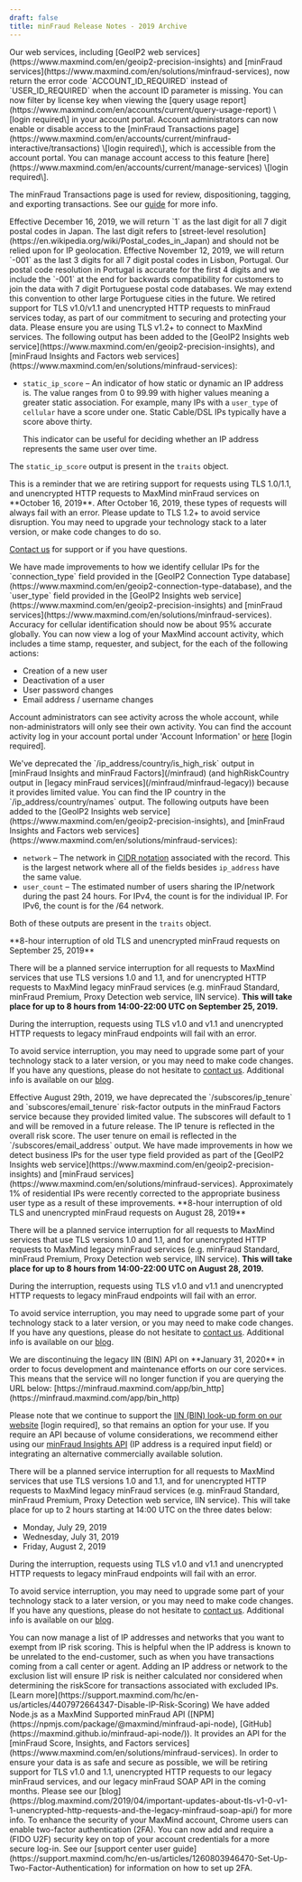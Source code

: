 ```yaml
---
draft: false
title: minFraud Release Notes - 2019 Archive
---
```


<ReleaseNote date="2019-12-23" title="The USER_ID_REQUIRED error code is now ACCOUNT_ID_REQUIRED">
Our web services, including [GeoIP2 web
services](https://www.maxmind.com/en/geoip2-precision-insights) and [minFraud
services](https://www.maxmind.com/en/solutions/minfraud-services), now return
the error code `ACCOUNT_ID_REQUIRED` instead of `USER_ID_REQUIRED` when the
account ID parameter is missing.
</ReleaseNote>

<ReleaseNote date="2019-12-17" title="Query usage report license key filter">
You can now filter by license key when viewing the [query usage
report](https://www.maxmind.com/en/accounts/current/query-usage-report) \[login
required\] in your account portal.
</ReleaseNote>

<ReleaseNote date="2019-12-11" title="Toggle minFraud Transactions Access">
Account administrators can now enable or disable access to the [minFraud
Transactions
page](https://www.maxmind.com/en/accounts/current/minfraud-interactive/transactions)
\[login required\], which is accessible from the account portal. You can manage
account access to this feature
[here](https://www.maxmind.com/en/accounts/current/manage-services) \[login
required\].

The minFraud Transactions page is used for review, dispositioning, tagging, and
exporting transactions. See our
[guide](https://support.maxmind.com/hc/en-us/articles/4408762136603-Review-a-minFraud-Transaction)
for more info.
</ReleaseNote>

<ReleaseNote date="2019-12-11" title="Changes to Japan Postal Codes">
Effective December 16, 2019, we will return `1` as the last digit for all 7
digit postal codes in Japan. The last digit refers to [street-level
resolution](https://en.wikipedia.org/wiki/Postal_codes_in_Japan) and should not
be relied upon for IP geolocation.
</ReleaseNote>

<ReleaseNote date="2019-11-08" title="Changes to Portugal Postal Codes">
Effective November 12, 2019, we will return `-001` as the last 3 digits for all
7 digit postal codes in Lisbon, Portugal. Our postal code resolution in
Portugal is accurate for the first 4 digits and we include the `-001` at the
end for backwards compatibility for customers to join the data with 7 digit
Portuguese postal code databases. We may extend this convention to other large
Portuguese cities in the future.
</ReleaseNote>

<ReleaseNote date="2019-10-16" title="Retirement of TLS 1.0/1.1 and unencrypted http minFraud requests">
We retired support for TLS v1.0/v1.1 and unencrypted HTTP requests to minFraud
services today, as part of our commitment to securing and protecting your data.
Please ensure you are using TLS v1.2+ to connect to MaxMind services.
</ReleaseNote>

<ReleaseNote date="2019-10-15" title="New static_ip_score output in web services">
The following output has been added to the [GeoIP2 Insights web
service](https://www.maxmind.com/en/geoip2-precision-insights), and [minFraud
Insights and Factors web
services](https://www.maxmind.com/en/solutions/minfraud-services):

- `static_ip_score` – An indicator of how static or dynamic an IP address is.
The value ranges from 0 to 99.99 with higher values meaning a greater static
association. For example, many IPs with a `user_type` of `cellular` have a
score under one. Static Cable/DSL IPs typically have a score above thirty.

  This indicator can be useful for deciding whether an IP address represents
  the same user over time.

The `static_ip_score` output is present in the `traits` object.
</ReleaseNote>

<ReleaseNote date="2019-10-14" title="Final reminder of security-related retirements">
This is a reminder that we are retiring support for requests using TLS 1.0/1.1,
and unencrypted HTTP requests to MaxMind minFraud services on **October 16,
2019**. After October 16, 2019, these types of requests will always fail with
an error. Please update to TLS 1.2+ to avoid service disruption. You may need
to upgrade your technology stack to a later version, or make code changes to do
so.

[Contact us](https://support.maxmind.com/hc/en-us/requests/new) for support or if you
have questions.
</ReleaseNote>

<ReleaseNote date="2019-10-03" title="Improved cellular IP detection">
We have made improvements to how we identify cellular IPs for the
`connection_type` field provided in the [GeoIP2 Connection Type
database](https://www.maxmind.com/en/geoip2-connection-type-database), and the
`user_type` field provided in the [GeoIP2 Insights web
service](https://www.maxmind.com/en/geoip2-precision-insights) and [minFraud
services](https://www.maxmind.com/en/solutions/minfraud-services). Accuracy for
cellular identification should now be about 95% accurate globally.
</ReleaseNote>

<ReleaseNote date="2019-10-02" title="Account activity log">
You can now view a log of your MaxMind account activity, which includes a time
stamp, requester, and subject, for the each of the following actions:

- Creation of a new user
- Deactivation of a user
- User password changes
- Email address / username changes

Account administrators can see activity across the whole account, while
non-administrators will only see their own activity. You can find the account
activity log in your account portal under 'Account Information' or
[here](https://www.maxmind.com/en/accounts/current/activity-log) \[login
required\].
</ReleaseNote>

<ReleaseNote date="2019-09-30" title="High risk IP country deprecation">
We've deprecated the `/ip_address/country/is_high_risk` output in [minFraud
Insights and minFraud Factors](/minfraud) (and highRiskCountry output in
[legacy minFraud services](/minfraud/minfraud-legacy)) because it provides
limited value. You can find the IP country in the `/ip_address/country/names`
output.
</ReleaseNote>

<ReleaseNote date="2019-09-19" title="New network and user_count outputs in web services">
The following outputs have been added to the [GeoIP2 Insights web
service](https://www.maxmind.com/en/geoip2-precision-insights), and [minFraud
Insights and Factors web
services](https://www.maxmind.com/en/solutions/minfraud-services):

- `network` – The network in [CIDR notation](https://en.wikipedia.org/wiki/Classless_Inter-Domain_Routing#CIDR_notation)
associated with the record. This is the largest network where all of the
fields besides `ip_address` have the same value.
- `user_count` – The estimated number of users sharing the IP/network during
the past 24 hours. For IPv4, the count is for the individual IP. For IPv6,
the count is for the /64 network.

Both of these outputs are present in the `traits` object.
</ReleaseNote>

<ReleaseNote date="2019-09-16" title="Planned warning interruption (September 2019)">
**8-hour interruption of old TLS and unencrypted minFraud requests on September
25, 2019**

There will be a planned service interruption for all requests to MaxMind
services that use TLS versions 1.0 and 1.1, and for unencrypted HTTP requests
to MaxMind legacy minFraud services (e.g. minFraud Standard, minFraud Premium,
Proxy Detection web service, IIN service). **This will take place for up to 8
hours from 14:00-22:00 UTC on September 25, 2019.**

During the interruption, requests using TLS v1.0 and v1.1 and unencrypted HTTP
requests to legacy minFraud endpoints will fail with an error.

To avoid service interruption, you may need to upgrade some part of your
technology stack to a later version, or you may need to make code changes. If
you have any questions, please do not hesitate to [contact
us](https://support.maxmind.com/hc/en-us/requests/new). Additional info is available on
our
[blog](https://blog.maxmind.com/2019/04/important-updates-about-tls-v1-0-v1-1-unencrypted-http-requests-and-the-legacy-minfraud-soap-api/).
</ReleaseNote>

<ReleaseNote date="2019-08-29" title="IP and email tenure deprecation">
Effective August 29th, 2019, we have deprecated the `/subscores/ip_tenure` and
`subscores/email_tenure` risk-factor outputs in the minFraud Factors service
because they provided limited value. The subscores will default to 1 and will
be removed in a future release. The IP tenure is reflected in the overall risk
score. The user tenure on email is reflected in the `/subscores/email_address`
output.
</ReleaseNote>

<ReleaseNote date="2019-08-21" title="Improved business IP detection">
We have made improvements in how we detect business IPs for the user type field
provided as part of the [GeoIP2 Insights web
service](https://www.maxmind.com/en/geoip2-precision-insights) and [minFraud
services](https://www.maxmind.com/en/solutions/minfraud-services).
Approximately 1% of residential IPs were recently corrected to the appropriate
business user type as a result of these improvements.
</ReleaseNote>

<ReleaseNote date="2019-08-20" title="Planned warning interruption (August 2019)">
**8-hour interruption of old TLS and unencrypted minFraud requests on August
28, 2019**

There will be a planned service interruption for all requests to MaxMind
services that use TLS versions 1.0 and 1.1, and for unencrypted HTTP requests
to MaxMind legacy minFraud services (e.g. minFraud Standard, minFraud Premium,
Proxy Detection web service, IIN service). **This will take place for up to 8
hours from 14:00-22:00 UTC on August 28, 2019.**

During the interruption, requests using TLS v1.0 and v1.1 and unencrypted HTTP
requests to legacy minFraud endpoints will fail with an error.

To avoid service interruption, you may need to upgrade some part of your
technology stack to a later version, or you may need to make code changes. If
you have any questions, please do not hesitate to [contact
us](https://support.maxmind.com/hc/en-us/requests/new). Additional info is available on
our
[blog](https://blog.maxmind.com/2019/04/important-updates-about-tls-v1-0-v1-1-unencrypted-http-requests-and-the-legacy-minfraud-soap-api/).
</ReleaseNote>

<ReleaseNote date="2019-08-05" title="Retirement of legacy IIN (BIN) API service">
We are discontinuing the legacy IIN (BIN) API on **January 31, 2020** in order
to focus development and maintenance efforts on our core services. This means
that the service will no longer function if you are querying the URL below:
[https://minfraud.maxmind.com/app/bin_http](https://minfraud.maxmind.com/app/bin_http)

Please note that we continue to support the [IIN (BIN) look-up form on our
website](https://www.maxmind.com/en/accounts/current/minfraud/iin/lookup)
\[login required\], so that remains an option for your use. If you require an
API because of volume considerations, we recommend either using our [minFraud
Insights API](https://www.maxmind.com/en/accounts/current/minfraud/iin/lookup)
(IP address is a required input field) or integrating an alternative
commercially available solution.
</ReleaseNote>

<ReleaseNote date="2019-07-24" title="Planned warning interruption">
There will be a planned service interruption for all requests to MaxMind
services that use TLS versions 1.0 and 1.1, and for unencrypted HTTP requests
to MaxMind legacy minFraud services (e.g. minFraud Standard, minFraud Premium,
Proxy Detection web service, IIN service). This will take place for up to 2
hours starting at 14:00 UTC on the three dates below:

- Monday, July 29, 2019
- Wednesday, July 31, 2019
- Friday, August 2, 2019

During the interruption, requests using TLS v1.0 and v1.1 and unencrypted HTTP
requests to legacy minFraud endpoints will fail with an error.

To avoid service interruption, you may need to upgrade some part of your
technology stack to a later version, or you may need to make code changes. If
you have any questions, please do not hesitate to [contact
us](https://support.maxmind.com/hc/en-us/requests/new). Additional info is available on
our
[blog](https://blog.maxmind.com/2019/04/important-updates-about-tls-v1-0-v1-1-unencrypted-http-requests-and-the-legacy-minfraud-soap-api/).
</ReleaseNote>

<ReleaseNote date="2019-07-22" title="Disable IP Risk">
You can now manage a list of IP addresses and networks that you want to exempt
from IP risk scoring. This is helpful when the IP address is known to be
unrelated to the end-customer, such as when you have transactions coming from a
call center or agent. Adding an IP address or network to the exclusion list
will ensure IP risk is neither calculated nor considered when determining the
riskScore for transactions associated with excluded IPs. [Learn
more](https://support.maxmind.com/hc/en-us/articles/4407972664347-Disable-IP-Risk-Scoring)
</ReleaseNote>

<ReleaseNote date="2019-06-14" title="Initial release of minFraud-node">
We have added Node.js as a MaxMind Supported minFraud API
([NPM](https://npmjs.com/package/@maxmind/minfraud-api-node),
[GitHub](https://maxmind.github.io/minfraud-api-node/)). It provides an API for
the [minFraud Score, Insights, and Factors
services](https://www.maxmind.com/en/solutions/minfraud-services).
</ReleaseNote>

<ReleaseNote date="2019-04-18" title="Security-related retirements 2019">
In order to ensure your data is as safe and secure as possible, we will be
retiring support for TLS v1.0 and 1.1, unencrypted HTTP requests to our legacy
minFraud services, and our legacy minFraud SOAP API in the coming months.
Please see our
[blog](https://blog.maxmind.com/2019/04/important-updates-about-tls-v1-0-v1-1-unencrypted-http-requests-and-the-legacy-minfraud-soap-api/)
for more info.
</ReleaseNote>

<ReleaseNote date="2019-04-08" title="2FA release">
To enhance the security of your MaxMind account, Chrome users can enable
two-factor authentication (2FA). You can now add and require a (FIDO U2F)
security key on top of your account credentials for a more secure log-in. See
our [support center user
guide](https://support.maxmind.com/hc/en-us/articles/1260803946470-Set-Up-Two-Factor-Authentication)
for information on how to set up 2FA.
</ReleaseNote>
